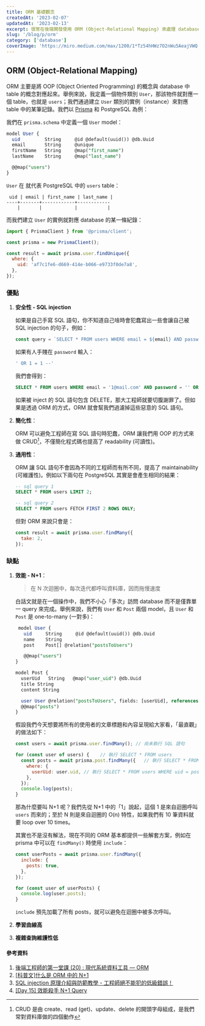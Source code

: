 ```yaml
---
title: ORM 基礎觀念
createdAt: '2023-02-07'
updatedAt: '2023-02-13'
excerpt: 很常在後端開發使用 ORM (Object-Relational Mapping) 來處理 database，但卻沒有清楚為何該使用它，只知道很多人推薦，於是打算好好紀錄一番。
slug: '/blog/p/orm'
category: ['database']
coverImage: 'https://miro.medium.com/max/1200/1*Tz54hHWz7O2nWu5AeajVWQ.png'
---
```


## ORM (Object-Relational Mapping)

ORM 主要是將 OOP (Object Oriented Programming) 的概念與 database 中 table
的概念對應起來。舉例來說，我定義一個物件類別 `User`，那該物件就對應一個 table，也就是 `users`；我們通過建立 `User`
類別的實例（instance）來對應 table 中的某筆記錄。我們以 [Prisma](https://www.prisma.io/) 和 PostgreSQL 為例：

我們在 `prisma.schema` 中定義一個 `User` model：

```sql
model User {
  uid         String     @id @default(uuid()) @db.Uuid
  email       String     @unique
  firstName   String     @map("first_name")
  lastName    String     @map("last_name")

  @@map("users")
}
```

`User` 在 就代表 PostgreSQL 中的 `users` table：

```text
 uid | email | first_name | last_name |
----+-------+------------+------------
    |       |            |           |
```

而我們建立 `User` 的實例就對應 database 的某一條紀錄：

```javascript
import { PrismaClient } from '@prisma/client';

const prisma = new PrismaClient();

const result = await prisma.user.findUnique({
  where: {
    uid: 'af7c1fe6-d669-414e-b066-e9733f0de7a8',
  },
});
```

### 優點

1. **安全性 - SQL injection**

   如果是自己手寫 SQL 語句，你不知道自己啥時會犯蠢寫出一些會讓自己被 SQL injection 的句子，例如：

   ```javascript
   const query = `SELECT * FROM users WHERE email = ${email} AND password = ${password}`;
   ```

   如果有人手賤在 `password` 輸入：

   ```sql
   ' OR 1 = 1 --'
   ```

   我們會得到：

   ```sql
   SELECT * FROM users WHERE email = '1@mail.com' AND password = '' OR 1 = 1 --'
   ```

   如果被 inject 的 SQL 語句包含 DELETE，那大工程師就要切腹謝罪了。但如果是透過 ORM 的方式，ORM
   就會幫我們過濾掉這些惡意的 SQL 語句。

2. **簡化性**：

   ORM 可以避免工程師在寫 SQL 語句時犯蠢，ORM 讓我們用 OOP 的方式來做 CRUD[^1]，不僅簡化程式碼也提高了 readability (可讀性)。

[^1]: CRUD 是由 create、read (get)、update、delete 的開頭字母組成，是我們常對資料庫做的四個動作

3. **通用性**：

   ORM 讓 SQL 語句不會因為不同的工程師而有所不同，提高了 maintainability (可維護性)。例如以下兩句在 PostgreSQL 其實是會產生相同的結果：

   ```sql
   -- sql query 1
   SELECT * FROM users LIMIT 2;

   -- sql query 2
   SELECT * FROM users FETCH FIRST 2 ROWS ONLY;
   ```

   但對 ORM 來說只會是：

   ```javascript
   const result = await prisma.user.findMany({
     take: 2,
   });
   ```

### 缺點

1. **效能 - N+1**：

   > 在 N 次迴圈中，每次迭代都呼叫資料庫，因而拖慢速度

   白話文就是在一個操作中，我們不小心「多次」訪問 database 而不是僅靠單一 query 來完成。舉例來說，我們有 `User`
   和 `Post` 兩個 model，且 `User` 和 `Post` 是 one-to-many (一對多)：

   ```sql
    model User {
      uid     String     @id @default(uuid()) @db.Uuid
      name    String
      post    Post[] @relation("postsToUsers")

      @@map("users")
   }

   model Post {
     userUid   String   @map("user_uid") @db.Uuid
     title String
     content String

     user User @relation("postsToUsers", fields: [userUid], references: [uid], onDelete: NoAction, onUpdate: NoAction, map: "fkey_users")
     @@map("posts")
   }
   ```

   假設我們今天想要將所有的使用者的文章標題和內容呈現給大家看，「最直觀」的做法如下：

   ```javascript
   const users = await prisma.user.findMany(); // 尚未執行 SQL 語句

   for (const user of users) {    // 執行 SELECT * FROM users
     const posts = await prisma.post.findMany({   // 執行 SELECT * FROM posts
       where: {
         userUid: user.uid, // 執行 SELECT * FROM users WHERE uid = posts.user_uid
       },
     });
     console.log(posts);
   }
   ```

   那為什麼要叫 N+1 呢？我們先從 N+1 中的「1」說起，這個 1 是來自迴圈呼叫 `users` 而來的；至於 N
   則是來自迴圈的 O(n) 特性，如果我們有 10 筆資料就要 loop over 10 times。

   其實也不是沒有解法，現在不同的 ORM 基本都提供一些解套方案，例如在 prisma 中可以在 `findMany()` 時使用 `include`：

   ```javascript
   const userPosts = await prisma.user.findMany({
     include: {
       posts: true,
     },
   });

   for (const user of userPosts) {
     console.log(user.posts);
   }
   ```

   `include` 預先加載了所有 posts，就可以避免在迴圈中被多次呼叫。

2. **學習曲線高**
3. **複雜查詢維護性低**

#### 參考資料

1. [後端工程師的第一堂課 (20) : 現代系統資料工具 — ORM](https://medium.com/johnliu-%E7%9A%84%E8%BB%9F%E9%AB%94%E5%B7%A5%E7%A8%8B%E6%80%9D%E7%B6%AD/%E5%BE%8C%E7%AB%AF%E5%B7%A5%E7%A8%8B%E5%B8%AB%E7%9A%84%E7%AC%AC%E4%B8%80%E5%A0%82%E8%AA%B2-20-%E7%8F%BE%E4%BB%A3%E7%B3%BB%E7%B5%B1%E8%B3%87%E6%96%99%E5%B7%A5%E5%85%B7-orm-359da9a1d14a)
2. [[科普文]什么是 ORM 中的 N+1](https://zhuanlan.zhihu.com/p/27323883)
3. [SQL injection 原理介紹與防範教學 - 工程師絕不能犯的低級錯誤！](https://blog.kennycoder.io/2020/01/09/SQL-injection-%E5%8E%9F%E7%90%86%E4%BB%8B%E7%B4%B9%E8%88%87%E9%98%B2%E7%AF%84%E6%95%99%E5%AD%B8-%E5%B7%A5%E7%A8%8B%E5%B8%AB%E7%B5%95%E4%B8%8D%E8%83%BD%E7%8A%AF%E7%9A%84%E4%BD%8E%E7%B4%9A%E9%8C%AF%E8%AA%A4/)
4. [[Day 15] 效能殺手 N+1 Query](https://ithelp.ithome.com.tw/articles/10223194)

